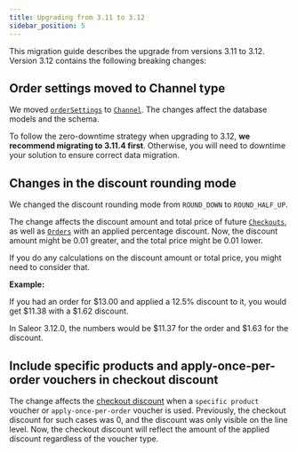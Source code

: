 ```yaml
---
title: Upgrading from 3.11 to 3.12
sidebar_position: 5
---
```


This migration guide describes the upgrade from versions 3.11 to 3.12. Version 3.12 contains the following breaking changes:

## Order settings moved to Channel type

We moved [`orderSettings`](../api-reference/queries/order-settings) to [`Channel`](../api-reference/objects/channel). The changes affect the database models and the schema.

To follow the zero-downtime strategy when upgrading to 3.12, **we recommend migrating to 3.11.4 first**. Otherwise, you will need to downtime your solution to ensure correct data migration.

## Changes in the discount rounding mode

We changed the discount rounding mode from `ROUND_DOWN` to `ROUND_HALF_UP`.

The change affects the discount amount and total price of future [`Checkouts`](../api-reference/objects/checkout),
as well as [`Orders`](../api-reference/objects/order) with an applied percentage discount.
Now, the discount amount might be 0.01 greater, and the total price might be 0.01 lower.

If you do any calculations on the discount amount or total price, you might need to consider that.

**Example:**

If you had an order for $13.00 and applied a 12.5% discount to it, you would get $11.38 with a $1.62 discount.

In Saleor 3.12.0, the numbers would be $11.37 for the order and $1.63 for the discount.

## Include specific products and apply-once-per-order vouchers in checkout discount

The change affects the [checkout discount](../api-reference/objects/checkout#code-style-fontweight-normal-checkoutbdiscountbcodemoney-)
when a `specific product` voucher or `apply-once-per-order` voucher is used.
Previously, the checkout discount for such cases was 0, and the discount was only visible on the line level.
Now, the checkout discount will reflect the amount of the applied discount regardless of the voucher type.
